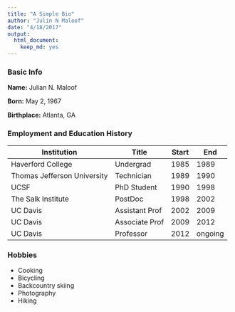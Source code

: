 ```yaml
---
title: "A Simple Bio"
author: "Julin N Maloof"
date: "4/18/2017"
output: 
  html_document: 
    keep_md: yes
---
```


### Basic Info

__Name:__ Julian N. Maloof

__Born:__ May 2, 1967

__Birthplace:__ Atlanta, GA


### Employment and Education History

|Institution | Title | Start | End|
|---------|----------|-------|----|
| Haverford College | Undergrad | 1985 | 1989 |
| Thomas Jefferson University | Technician | 1989 | 1990 |
| UCSF | PhD Student | 1990 | 1998 |
| The Salk Institute | PostDoc | 1998 | 2002 |
| UC Davis | Assistant Prof | 2002 | 2009 |
| UC Davis | Associate Prof | 2009 | 2012 |
| UC Davis | Professor      | 2012 | ongoing |

### Hobbies

* Cooking
* Bicycling
* Backcountry skiing
* Photography
* Hiking


